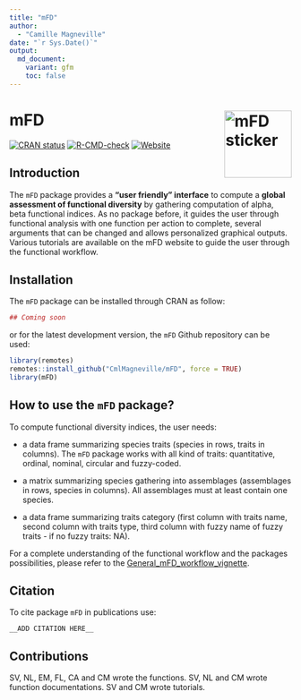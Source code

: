 ```yaml
---
title: "mFD"
author:
  - "Camille Magneville"
date: "`r Sys.Date()`"
output:
  md_document:
    variant: gfm
    toc: false
---
```


mFD <img src="man/figures/mFDsticker.png" height="120" align="right" alt = "mFD sticker"/>
=========================================================

<!-- badges: start -->
[![CRAN status](https://www.r-pkg.org/badges/version/mFD)](https://CRAN.R-project.org/package=mFD)
[![R-CMD-check](https://github.com/CmlMagneville/mFD_shared/workflows/R-CMD-check/badge.svg)](https://github.com/CmlMagneville/mFD_shared/actions)
[![Website](https://img.shields.io/badge/Website-go-yellow?style=flat&logo=html5)](https://github.com/CmlMagneville/mFD_shared/docs/index.html)
<!-- badges: end -->



## Introduction

The `mFD` package provides a **"user friendly" interface** to compute a 
**global assessment of functional diversity** by gathering computation of alpha, 
beta functional indices. As no package before, it guides the user through 
functional analysis with one function per action to complete, several arguments 
that can be changed and allows personalized graphical outputs. Various tutorials 
are available on the mFD website to guide the user through the functional 
workflow.


## Installation

The `mFD` package can be installed through CRAN as follow:
```r
## Coming soon
```

or for the latest development version, the `mFD` Github repository can be used:

```r
library(remotes)
remotes::install_github("CmlMagneville/mFD", force = TRUE)
library(mFD)
```


## How to use the `mFD` package?

To compute functional diversity indices, the user needs:

- a data frame summarizing species traits (species in rows, traits in columns). 
The `mFD` package works with all kind of traits: quantitative, ordinal, nominal, 
circular and fuzzy-coded.

- a matrix summarizing species gathering into assemblages (assemblages in rows, 
species in columns). All assemblages must at least contain one species.

- a data frame summarizing traits category (first column with traits name, 
second column with traits type, third column with fuzzy name of fuzzy traits - 
if no fuzzy traits: NA).

For a complete understanding of the functional workflow and the packages 
possibilities, please refer to the 
[General_mFD_workflow_vignette](https://github.com/CmlMagneville/mFD/docs/articles/mFD_general_workflow.html).


## Citation

To cite package `mFD` in publications use:

```
__ADD CITATION HERE__
```


## Contributions

SV, NL, EM, FL, CA and CM wrote the functions. SV, NL and CM wrote function 
documentations. SV and CM wrote tutorials.
